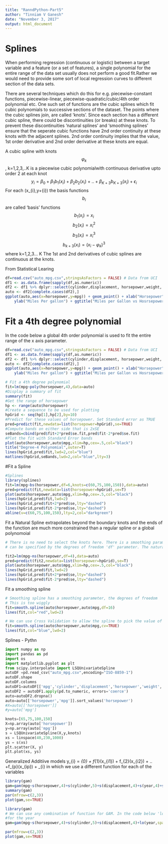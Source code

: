```yaml
---
title: "RanndPython-Part5"
author: "Tinniam V Ganesh"
date: "November 3, 2017"
output: html_document
---
```


# Splines
When performing regression (continuous or logistic) between a target variable and a 
feature (or a set of features), a single polynomial for the entire range of the data set
usually does not  perform a good fit.Rather we would need to provide some sort of local 
regression curves to different section of the data sets. 

There are several techniques which do this for e.g. piecewise-constant functions, 
piecewise-linear, piecewise-quadratic/cubic/4th order polynomial etc. One such
set of functions are the cubic splines which fit cubic polynomials to successive sections of 
the dataset. The points where the cubic splines join, are called 'knots'. Since each section 
has a different cubic spline, there could be discontinuities (or breaks) at these knots. To prevent these discontinuities 'natural splines' and 'smoothing splines' ensure that the seperate cubic functions have 2nd order continuity at these knots with the adjacent splines. 2nd order continuity  implies that the value, 1st order derivative and 2nd order derivative at these knots are equal.

A cubic spline with knots 
$$\varphi_{k}$$, k=1,2,3,..K is a piecewise cubic polynomialwith continuous derivative upto order 2 at each knot
$$y_{i} = \beta_{0} +\beta_{1}b_{1}(x_{i}) +\beta_{2}b_{2}(x_{i}) + .. +  \beta_{K+3}b_{K+3}(x_{i}) + \epsilon_{i}$$
For each (x_{i},y+{i}) the basis functions $$b_{i}$$ are called 'basis' functions
$$b_{1}(x_{i})=x_{i}$$
$$b_{2}(x_{i})=x_{i}^2$$
$$b_{3}(x_{i})=x_{i}^3$$
$$b_{k+3}(x_{i})=(x_{i}-\varphi_{k})^3$$ 
where k=1,2,3... K
The 1st and 2nd derivatives of cubic splines are continuous at the knots.

From Statistical Learing
```r
df=read.csv("auto_mpg.csv",stringsAsFactors = FALSE) # Data from UCI
df1 <- as.data.frame(sapply(df,as.numeric))
df2 <- df1 %>% dplyr::select(cylinder,displacement, horsepower,weight, acceleration, year,mpg)
auto <- df2[complete.cases(df2),]
ggplot(auto,aes(x=horsepower,y=mpg)) + geom_point() + xlab("Horsepower") + 
    ylab("Miles Per gallon") + ggtitle("Miles per Gallon vs Hosrsepower")
```


# Fit a 4th degree polynomial
In the code below a global 4th order polynomial is used to fit the entire range of the x axis
parameter.
```r
df=read.csv("auto_mpg.csv",stringsAsFactors = FALSE) # Data from UCI
df1 <- as.data.frame(sapply(df,as.numeric))
df2 <- df1 %>% dplyr::select(cylinder,displacement, horsepower,weight, acceleration, year,mpg)
auto <- df2[complete.cases(df2),]
ggplot(auto,aes(x=horsepower,y=mpg)) + geom_point() + xlab("Horsepower") + 
    ylab("Miles Per gallon") + ggtitle("Miles per Gallon vs Hosrsepower")

# Fit a 4th degree polynomial
fit=lm(mpg~poly(horsepower,4),data=auto)
#Display a summary of fit
summary(fit)
#Get the range of horsepower
hp <- range(auto$horsepower)
#Create a sequence to be used for plotting
hpGrid <- seq(hp[1],hp[2],by=10)
#Predict for these values of horsepower. Set Standard error as TRUE
pred=predict(fit,newdata=list(horsepower=hpGrid),se=TRUE)
#Compute bands on either side that is 2xSE
seBands=cbind(pred$fit+2*pred$se.fit,pred$fit-2*pred$se.fit)
#Plot the fit with Standard Error bands
plot(auto$horsepower,auto$mpg,xlim=hp,cex=.5,col="black")
title("Degree-4 Polynomial",outer=T)
lines(hpGrid,pred$fit,lwd=2,col="blue")
matlines(hpGrid,seBands,lwd=2,col="blue",lty=3)
```

#Fit a Spline
```r
#Splines
library(splines)
fit=lm(mpg~bs(horsepower,df=6,knots=c(60,75,100,150)),data=auto)
pred=predict(fit,newdata=list(horsepower=hpGrid),se=T)
plot(auto$horsepower,auto$mpg,xlim=hp,cex=.5,col="black")
lines(hpGrid,pred$fit,lwd=2)
lines(hpGrid,pred$fit+2*pred$se,lty="dashed")
lines(hpGrid,pred$fit-2*pred$se,lty="dashed")
abline(v=c(60,75,100,150),lty=2,col="darkgreen")
```

Fit a Natural Spline
extrapolates beyond the boundary knots and the ends of the function are much more constrained
than a regular spline or a global polynomoial
```r
# There is no need to select the knots here. There is a smoothing parameter which
# can be specified by the degrees of freedom 'df' parameter. The natural spline

fit2=lm(mpg~ns(horsepower,df=4),data=auto)
pred=predict(fit2,newdata=list(horsepower=hpGrid),se=T)
plot(auto$horsepower,auto$mpg,xlim=hp,cex=.5,col="black")
lines(hpGrid,pred$fit,lwd=2)
lines(hpGrid,pred$fit+2*pred$se,lty="dashed")
lines(hpGrid,pred$fit-2*pred$se,lty="dashed")

```

Fit a smoothing spline
```r
# Smoothing spline has a smoothing parameter, the degrees of freedom
# This is too wiggly
fit=smooth.spline(auto$horsepower,auto$mpg,df=16)
lines(fit,col="red",lwd=2)

# We can use Cross Validation to allow the spline to pick the value of this smpopothing paramter
fit=smooth.spline(auto$horsepower,auto$mpg,cv=TRUE)
lines(fit,col="blue",lwd=2)
```


Splines - Pythn
```python
import numpy as np
import pandas as pd
import os
import matplotlib.pyplot as plt
from scipy.interpolate import LSQUnivariateSpline
autoDF =pd.read_csv("auto_mpg.csv",encoding="ISO-8859-1")
autoDF.shape
autoDF.columns
autoDF1=autoDF[['mpg','cylinder','displacement','horsepower','weight','acceleration','year']]
autoDF2 = autoDF1.apply(pd.to_numeric, errors='coerce')
auto=autoDF2.dropna()
auto=auto[['horsepower','mpg']].sort_values('horsepower')
#X=auto[['horsepower']]
#y=auto['mpg']

knots=[65,75,100,150]
X=np.array(auto['horsepower'])
y=np.array(auto['mpg'])
s = LSQUnivariateSpline(X,y,knots)
xs = linspace(40,230,1000)
ys = s(xs)
plt.scatter(X, y)
plt.plot(xs, ys)

```


Generalized Additiive models
y_{i} = \beta_{0} + f_{1}(x_{i1}) + f_{2}(x_{i2}) + .. +f_{p}(x_{ip}) + \epsilon_{i}
in which we use a  different function for each of the variables
```r
library(gam)
gam=gam(mpg~s(horsepower,4)+s(cylinder,5)+s(displacement,4)+s(year,4)+s(acceleration,5),data=auto)
summary(gam)
par(mfrow=c(2,3))
plot(gam,se=TRUE)

```

```r
library(gam)
# We can use any combination of function for GAM. In the code below 'loess' smoothing is used
#for the year
gam=gam(mpg~s(horsepower,4)+s(cylinder,5)+s(displacement,4)+lo(year,span=0.5)+s(acceleration,5),data=auto)

par(mfrow=c(2,3))
plot(gam,se=TRUE)
```

